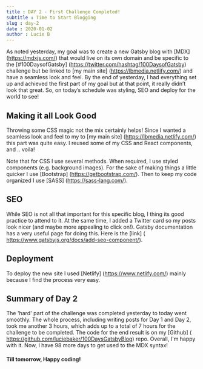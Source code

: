 ```yaml
---
title : DAY 2 - First Challenge Completed!
subtitle : Time to Start Blogging
slug : day-2
date : 2020-01-02
author : Lucie B
---
```


As noted yesterday, my goal was to create a new Gatsby blog with [MDX] (https://mdxjs.com/) that would live on its own domain and be specific to the [#100DaysofGatsby] (https://twitter.com/hashtag/100DaysofGatsby) challenge but be linked to [my main site] (https://lbmedia.netlify.com/) and have a seamless look and feel. By the end of yesterday, I had everything set up and achieved the first part of my goal but at that point, it really didn’t look that great. So, on today’s schedule was styling, SEO and deploy for the world to see!

## Making it all Look Good

Throwing some CSS magic not the mix certainly helps! Since I wanted a seamless look and feel to my to [my main site] (https://lbmedia.netlify.com/) this part was quite easy.
I reused some of my CSS and React components, and .. voila! 

Note that for CSS I use several methods. When required, I use styled components (e.g. background images). For the sake of making things a little quicker I use [Bootstrap] (https://getbootstrap.com/). Then to keep my code organized I use [SASS] (https://sass-lang.com/). 

## SEO

While SEO is not all that important for this specific blog, I thing its good practice to attend to it. At the same time, I added a Twitter card so my posts look nicer (and maybe more appealing to click on!). Gatsby documentation has a very useful page for doing this. Here is the [link] (
https://www.gatsbyjs.org/docs/add-seo-component/).

## Deployment

To deploy the new site I used [Netlify] (https://www.netlify.com/) mainly because I find the process very easy. 

## Summary of Day 2
The 'hard' part of the challenge was completed yesterday to today went smoothly. The whole process, including writing posts for Day 1 and Day 2, took me another 3 hours, which adds up to a total of 7 hours for the challenge to be completed. The code for the end result is on my [Github] (
https://github.com/luciebaker/100DaysGatsbyBlog) repo. Overall, I'm happy with it. Now, I have 98 more days to get used to the MDX syntax!

#### Till tomorrow, Happy coding! 